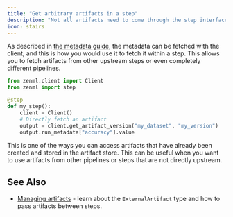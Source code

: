 ```yaml
---
title: "Get arbitrary artifacts in a step"
description: "Not all artifacts need to come through the step interface from direct upstream steps."
icon: stairs
---
```


As described in [the metadata guide](/usage/resource-data-management/track-metrics-metadata/logging-metadata), the metadata can be fetched with the client, and this is how you would use it to fetch it within a step. This allows you to fetch artifacts from other upstream steps or even completely different pipelines.

```py
from zenml.client import Client
from zenml import step

@step
def my_step():
    client = Client()
    # Directly fetch an artifact
    output = client.get_artifact_version("my_dataset", "my_version")
    output.run_metadata["accuracy"].value
```

This is one of the ways you can access artifacts that have already been created and stored in the artifact store. This can be useful when you want to use artifacts from other pipelines or steps that are not directly upstream.

## See Also

* [Managing artifacts](/user-guide/guides/starter-guide/manage-artifacts) \- learn about the `ExternalArtifact` type and how to pass artifacts between steps.
